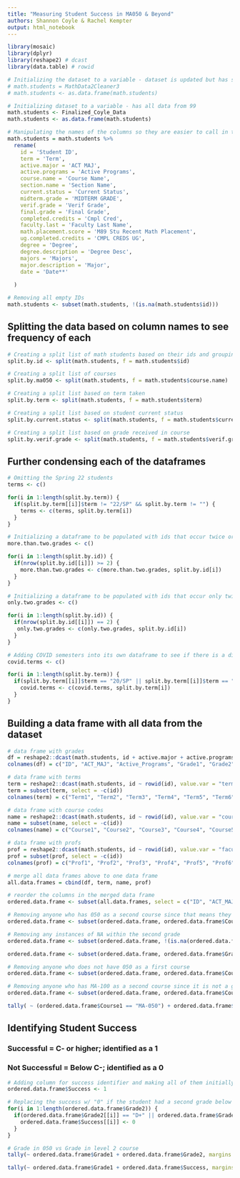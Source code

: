 ```yaml
---
title: "Measuring Student Success in MA050 & Beyond"
authors: Shannon Coyle & Rachel Kempter
output: html_notebook
---
```


```r
library(mosaic)
library(dplyr)
library(reshape2) # dcast
library(data.table) # rowid
```

```r
# Initializing the dataset to a variable - dataset is updated but has spring/22 in it
# math.students = MathData2Cleaner3
# math.students <- as.data.frame(math.students)
```

```r
# Initializing dataset to a variable - has all data from 99
math.students <- Finalized_Coyle_Data
math.students <- as.data.frame(math.students)
```


```r
# Manipulating the names of the columns so they are easier to call in the future
math.students = math.students %>% 
  rename(
    id = 'Student ID', 
    term = 'Term',
    active.major = 'ACT MAJ',
    active.programs = 'Active Programs',
    course.name = 'Course Name',
    section.name = 'Section Name',
    current.status = 'Current Status',
    midterm.grade = 'MIDTERM GRADE',
    verif.grade = 'Verif Grade',
    final.grade = 'Final Grade',
    completed.credits = 'Cmpl Cred',
    faculty.last = 'Faculty Last Name', 
    math.placement.score = 'M89 Stu Recent Math Placement',
    ug.completed.credits = 'CMPL CREDS UG',
    degree = 'Degree',
    degree.description = 'Degree Desc',
    majors = 'Majors',
    major.description = 'Major', 
    date = 'Date**'
    
  )
```

```r
# Removing all empty IDs
math.students <- subset(math.students, !(is.na(math.students$id)))
```

## Splitting the data based on column names to see frequency of each
```r
# Creating a split list of math students based on their ids and grouping them together
split.by.id <- split(math.students, f = math.students$id)
```

```r
# Creating a split list of courses
split.by.ma050 <- split(math.students, f = math.students$course.name)
```

```r
# Creating a split list based on term taken
split.by.term <- split(math.students, f = math.students$term)
```

```r
# Creating a split list based on student current status
split.by.current.status <- split(math.students, f = math.students$current.status)
```

```r
# Creating a split list based on grade received in course
split.by.verif.grade <- split(math.students, f = math.students$verif.grade)
```

## Further condensing each of the dataframes
```r
# Omitting the Spring 22 students
terms <- c()

for(i in 1:length(split.by.term)) {
  if(split.by.term[[i]]$term != "22/SP" && split.by.term != "") {
    terms <- c(terms, split.by.term[i])
  }
}
```

```r
# Initializing a dataframe to be populated with ids that occur twice or more
more.than.two.grades <- c()

for(i in 1:length(split.by.id)) {
  if(nrow(split.by.id[[i]]) >= 2) {
    more.than.two.grades <- c(more.than.two.grades, split.by.id[i])
  }
}
```

```r
# Initializing a dataframe to be populated with ids that occur only twice
only.two.grades <- c()

for(i in 1:length(split.by.id)) {
  if(nrow(split.by.id[[i]]) == 2) {
   only.two.grades <- c(only.two.grades, split.by.id[i])
  }
}
```

```r
# Adding COVID semesters into its own dataframe to see if there is a difference in grades
covid.terms <- c()

for(i in 1:length(split.by.term)) {
  if(split.by.term[[i]]$term == "20/SP" || split.by.term[[i]]$term == "20/SA" || split.by.term[[i]]$term == "20/SB" ||  split.by.term[[i]]$term == "20/SC" || split.by.term[[i]]$term == "20/SD" || split.by.term[[i]]$term == "20/SE" || split.by.term[[i]]$term == "20/FA" || split.by.term[[i]]$term == "21/SP" || split.by.term[[i]]$term == "21/SA" || split.by.term[[i]]$term == "21/SB" ||  split.by.term[[i]]$term == "21/SC" || split.by.term[[i]]$term == "21/SD" || split.by.term[[i]]$term == "21/SE") {
    covid.terms <- c(covid.terms, split.by.term[i])
  }
}
```

## Building a data frame with all data from the dataset
```r
# data frame with grades
df = reshape2::dcast(math.students, id + active.major + active.programs ~ rowid(id), value.var = "final.grade")
colnames(df) = c("ID", "ACT_MAJ", "Active_Programs", "Grade1", "Grade2", "Grade3", "Grade4", "Grade5", "Grade6")

# data frame with terms
term = reshape2::dcast(math.students, id ~ rowid(id), value.var = "term")
term = subset(term, select = -c(id))
colnames(term) = c("Term1", "Term2", "Term3", "Term4", "Term5", "Term6")

# data frame with course codes
name = reshape2::dcast(math.students, id ~ rowid(id), value.var = "course.name")
name = subset(name, select = -c(id))
colnames(name) = c("Course1", "Course2", "Course3", "Course4", "Course5", "Course6")

# data frame with profs
prof = reshape2::dcast(math.students, id ~ rowid(id), value.var = "faculty.last")
prof = subset(prof, select = -c(id))
colnames(prof) = c("Prof1", "Prof2", "Prof3", "Prof4", "Prof5", "Prof6")

# merge all data frames above to one data frame
all.data.frames = cbind(df, term, name, prof)

# reorder the columns in the merged data frame
ordered.data.frame <- subset(all.data.frames, select = c("ID", "ACT_MAJ", "Active_Programs", "Prof1", "Term1", "Course1", "Grade1", "Prof2", "Term2", "Course2", "Grade2", "Prof3", "Term3", "Course3", "Grade3", "Prof4", "Term4", "Course4", "Grade4", "Prof5", "Term5", "Course5", "Grade5", "Prof6", "Term6", "Course6", "Grade6"))

```

```r
# Removing anyone who has 050 as a second course since that means they failed the first time they took it
ordered.data.frame <- subset(ordered.data.frame, ordered.data.frame$Course2 != "MA-050")

# Removing any instances of NA within the second grade
ordered.data.frame <- subset(ordered.data.frame, !(is.na(ordered.data.frame$Grade2)))

ordered.data.frame <- subset(ordered.data.frame, ordered.data.frame$Grade2 != "T")
```

```r
# Removing anyone who does not have 050 as a first course
ordered.data.frame <- subset(ordered.data.frame, ordered.data.frame$Course1 == "MA-050")
```

```r
# Removing anyone who has MA-100 as a second course since it is not a good indication of level 2 skills
ordered.data.frame <- subset(ordered.data.frame, ordered.data.frame$Course2 != "MA-100")
```


```r
tally( ~ (ordered.data.frame$Course1 == "MA-050") + ordered.data.frame$Course2, margins = TRUE, data = ordered.data.frame, format = 'count')
```


## Identifying Student Success
### Successful = C- or higher; identified as a 1
### Not Successful = Below C-; identified as a 0
```r
# Adding column for success identifier and making all of them initially show as successful
ordered.data.frame$Success <- 1
```

```r
# Replacing the success w/ "0" if the student had a second grade below a C-
for(i in 1:length(ordered.data.frame$Grade2)) {
  if(ordered.data.frame$Grade2[[i]] == "D+" || ordered.data.frame$Grade2[[i]] == "D" || ordered.data.frame$Grade2[[i]] == "D-" || ordered.data.frame$Grade2[[i]] == "F") {
    ordered.data.frame$Success[[i]] <- 0
  }
}
```

```r
# Grade in 050 vs Grade in level 2 course
tally(~ ordered.data.frame$Grade1 + ordered.data.frame$Grade2, margins = TRUE)
```

```r

tally(~ ordered.data.frame$Grade1 + ordered.data.frame$Success, margins = TRUE)
```

